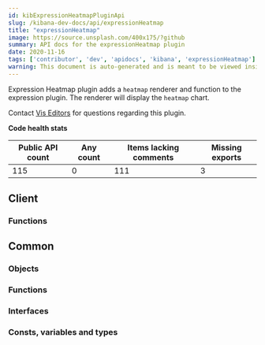 ```yaml
---
id: kibExpressionHeatmapPluginApi
slug: /kibana-dev-docs/api/expressionHeatmap
title: "expressionHeatmap"
image: https://source.unsplash.com/400x175/?github
summary: API docs for the expressionHeatmap plugin
date: 2020-11-16
tags: ['contributor', 'dev', 'apidocs', 'kibana', 'expressionHeatmap']
warning: This document is auto-generated and is meant to be viewed inside our experimental, new docs system. Reach out in #docs-engineering for more info.
---
```


Expression Heatmap plugin adds a `heatmap` renderer and function to the expression plugin. The renderer will display the `heatmap` chart.

Contact [Vis Editors](https://github.com/orgs/elastic/teams/kibana-vis-editors) for questions regarding this plugin.

**Code health stats**

| Public API count  | Any count | Items lacking comments | Missing exports |
|-------------------|-----------|------------------------|-----------------|
| 115 | 0 | 111 | 3 |

## Client

### Functions
<DocDefinitionList data={expressionHeatmapObj.client.functions}/>

## Common

### Objects
<DocDefinitionList data={expressionHeatmapObj.common.objects}/>

### Functions
<DocDefinitionList data={expressionHeatmapObj.common.functions}/>

### Interfaces
<DocDefinitionList data={expressionHeatmapObj.common.interfaces}/>

### Consts, variables and types
<DocDefinitionList data={expressionHeatmapObj.common.misc}/>


